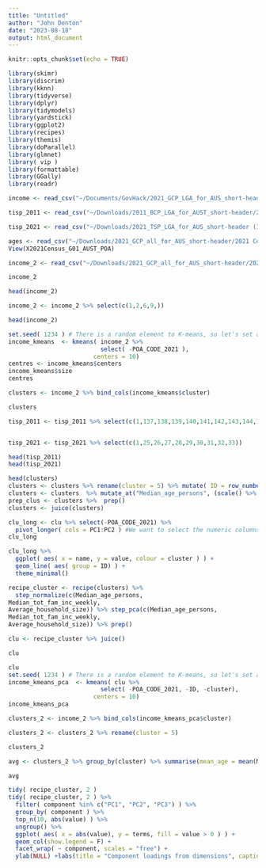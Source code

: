 ```yaml
---
title: "Untitled"
author: "John Denton"
date: "2023-08-18"
output: html_document
---
```


```r
knitr::opts_chunk$set(echo = TRUE)

library(skimr)
library(discrim)
library(kknn)
library(tidyverse)
library(dplyr)
library(tidymodels)
library(yardstick)
library(ggplot2)
library(recipes)
library(themis)
library(doParallel)
library(glmnet)
library( vip )
library(formattable)
library(GGally)
library(readr)
```



```r

income <- read_csv("~/Documents/GovHack/2021_GCP_LGA_for_AUS_short-header/2021 Census GCP Local Government Areas for AUS/2021Census_G33_AUST_LGA.csv")

tisp_2011 <- read_csv("~/Downloads/2011_BCP_LGA_for_AUST_short-header/2011 Census BCP Local Government Areas for AUST/AUST/2011Census_B24_AUST_LGA_short.csv")

tisp_2021 <- read_csv("~/Downloads/2021_TSP_LGA_for_AUS_short-header (1)/2021 Census TSP Local Government Areas for AUS/2021Census_T07C_AUST_LGA.csv")

ages <- read_csv("~/Downloads/2021_GCP_all_for_AUS_short-header/2021 Census GCP All Geographies for AUS/POA/AUS/2021Census_G01_AUST_POA.csv")
View(X2021Census_G01_AUST_POA)

income_2 <- read_csv("~/Downloads/2021_GCP_all_for_AUS_short-header/2021 Census GCP All Geographies for AUS/POA/AUS/2021Census_G02_AUST_POA.csv")

income_2

```


```r
head(income_2)

income_2 <- income_2 %>% select(c(1,2,6,9,))

head(income_2)

set.seed( 1234 ) # There is a random element to K-means, so let's set a seed.
income_kmeans  <- kmeans( income_2 %>% 
                          select( -POA_CODE_2021 ), 
                        centers = 10)
centres <- income_kmeans$centers
income_kmeans$size
centres

clusters <- income_2 %>% bind_cols(income_kmeans$cluster)

clusters
```



```r

tisp_2011 <- tisp_2011 %>% select(c(1,137,138,139,140,141,142,143,144,145))


tisp_2021 <- tisp_2021 %>% select(c(1,25,26,27,28,29,30,31,32,33))
```



```r
head(tisp_2011)
head(tisp_2021)
```




```r
head(clusters)
clusters <- clusters %>% rename(cluster = 5) %>% mutate( ID = row_number() )
clusters <- clusters  %>% mutate_at("Median_age_persons", (scale() %>% as.vector))
prep_clus <- clusters %>%  prep()
clusters <- juice(clusters)

clu_long <- clu %>% select(-POA_CODE_2021) %>%
  pivot_longer( cols = PC1:PC2 ) #We want to select the numeric columns only
clu_long
```



```r
clu_long %>% 
  ggplot( aes( x = name, y = value, colour = cluster ) ) +
  geom_line( aes( group = ID) ) +
  theme_minimal()

```



```r
recipe_cluster <- recipe(clusters) %>%
  step_normalize(c(Median_age_persons,
Median_tot_fam_inc_weekly,
Average_household_size)) %>% step_pca(c(Median_age_persons,
Median_tot_fam_inc_weekly,
Average_household_size)) %>% prep()

clu <- recipe_cluster %>% juice()

clu
```



```r
clu
set.seed( 1234 ) # There is a random element to K-means, so let's set a seed.
income_kmeans_pca  <- kmeans( clu %>% 
                          select( -POA_CODE_2021, -ID, -cluster), 
                        centers = 10)
income_kmeans_pca

clusters_2 <- income_2 %>% bind_cols(income_kmeans_pca$cluster) 

clusters_2 <- clusters_2 %>% rename(cluster = 5)

clusters_2

avg <- clusters_2 %>% group_by(cluster) %>% summarise(mean_age = mean(Median_age_persons), mean_inc = mean(Median_tot_fam_inc_weekly), Average_household_size=mean(Average_household_size)) %>% arrange(mean_inc)

avg
```



```r

tidy( recipe_cluster, 2 )
tidy( recipe_cluster, 2 ) %>% 
  filter( component %in% c("PC1", "PC2", "PC3") ) %>% 
  group_by( component ) %>% 
  top_n(10, abs(value) ) %>% 
  ungroup() %>% 
  ggplot( aes( x = abs(value), y = terms, fill = value > 0 ) ) +
  geom_col(show.legend = F) +
  facet_wrap( ~ component, scales = "free") +
  ylab(NULL) +labs(title = "Component loadings from dimensions", caption = "Positive relationships in green and negative in red")
```



```r
```



```r

```



```r
```



```r

```



```r
```



```r

```



```r
```



```r

```



```r
```



```r

```



```r
```



```r

```



```r
```



```r

```



```r
```



```r

```



```r
```
```r

```



```r
```

